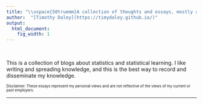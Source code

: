 ```yaml
---
title: "\\vspace{50truemm}A collection of thoughts and essays, mostly about statistics"
author:  "[Timothy Daley](https://timydaley.github.io/)"
output:
  html_document:
    fig_width: 1
---
```


&nbsp;

This is a collection of blogs about statistics and statistical learning.  I like writing and spreading knowledge, and this is the best way to record and disseminate my knowledge. 

<sub><sup> Disclaimer: These essays represent my personal views and are not reflective of the views of my current or past employers. </sup></sub>

----

